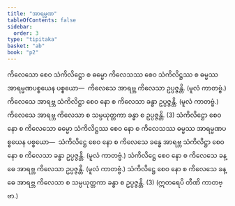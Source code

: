 ```yaml
---
title: "အာရမ္မဏ"
tableOfContents: false
sidebar:
  order: 3
type: "tipitaka"
basket: "ab"
book: "p2"
---
```



<DynamicBreadcrumb />

<Division number="87" book="p2" e="ch" v="38" p="402">

<Paragraph number="4035" book="p2">
ကိလေသော စေဝ သံကိလိဋ္ဌော စ ဓမ္မော ကိလေသဿ စေဝ သံကိလိဋ္ဌဿ စ ဓမ္မဿ အာရမ္မဏပစ္စယေန ပစ္စယော—  ကိလေသေ အာရဗ္ဘ ကိလေသာ ဥပ္ပဇ္ဇန္တိ. (မူလံ ကာတဗ္ဗံ.) ကိလေသေ အာရဗ္ဘ သံကိလိဋ္ဌာ စေဝ နော စ ကိလေသာ ခန္ဓာ ဥပ္ပဇ္ဇန္တိ. (မူလံ ကာတဗ္ဗံ.) ကိလေသေ အာရဗ္ဘ ကိလေသာ စ သမ္ပယုတ္တကာ ခန္ဓာ စ ဥပ္ပဇ္ဇန္တိ. (3)
</Paragraph>

</Division>
<Division number="88" book="p2" e="ch" v="38" p="402">

<Paragraph number="4036" book="p2">
သံကိလိဋ္ဌော စေဝ နော စ ကိလေသော ဓမ္မော သံကိလိဋ္ဌဿ စေဝ နော စ ကိလေသဿ ဓမ္မဿ အာရမ္မဏပစ္စယေန ပစ္စယော—  သံကိလိဋ္ဌေ စေဝ နော စ ကိလေသေ ခန္ဓေ အာရဗ္ဘ သံကိလိဋ္ဌာ စေဝ နော စ ကိလေသာ ခန္ဓာ ဥပ္ပဇ္ဇန္တိ. (မူလံ ကာတဗ္ဗံ.) သံကိလိဋ္ဌေ စေဝ နော စ ကိလေသေ ခန္ဓေ အာရဗ္ဘ ကိလေသာ ဥပ္ပဇ္ဇန္တိ. (မူလံ ကာတဗ္ဗံ.) သံကိလိဋ္ဌေ စေဝ နော စ ကိလေသေ ခန္ဓေ အာရဗ္ဘ ကိလေသာ စ သမ္ပယုတ္တကာ ခန္ဓာ စ ဥပ္ပဇ္ဇန္တိ. (3)
</Paragraph>

<Paragraph number="4037" book="p2">
(ဣတရေပိ တီဏိ ကာတဗ္ဗာ.)
</Paragraph>
</Division>